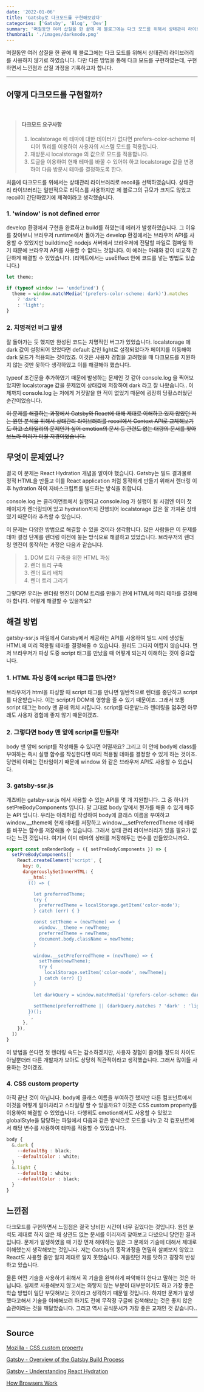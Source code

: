 ```yaml
---
date: '2022-01-06'
title: 'Gatsby로 다크모드를 구현해보았다'
categories: ['Gatsby', 'Blog', 'Dev']
summary: '며칠동안 여러 삽질을 한 끝에 제 블로그에는 다크 모드를 위해서 상태관리 라이브러리를 사용하지 않기로 하였습니다. 다만 다른 방법을 통해 다크 모드를 구현하였는데, 구현하면서 느낀점과 삽질 과정을 기록하고자 합니다.'
thumbnail: './images/darkmode.png'
---
```


며칠동안 여러 삽질을 한 끝에 제 블로그에는 다크 모드를 위해서 상태관리 라이브러리를 사용하지 않기로 하였습니다. 다만 다른 방법을 통해 다크 모드를 구현하였는데, 구현하면서 느낀점과 삽질 과정을 기록하고자 합니다.

<hr />

## 어떻게 다크모드를 구현할까?

<br />

> #### 다크모드 요구사항
> 1. localstorage 에 테마에 대한 데이터가 없다면 prefers-color-scheme 미디어 쿼리를 이용하여 사용자의 시스템 모드를 적용합니다.
> 2. 재방문시 localstorage 의 값으로 모드를 적용합니다.
> 3. 토글을 이용하여 현재 테마를 바꿀 수 있어야 하고 localstorage 값을 변경하여 다음 방문시 테마를 결정하도록 한다.

처음에 다크모드를 위해서는 상태관리 라이브러리로 recoil을 선택하였습니다. 상태관리 라이브러리는 일반적으로 리덕스를 사용하지만 제 블로그의 규모가 크지도 않았고 recoil이 간단하였기에 제격이라고 생각했습니다.


### 1. 'window' is not defined error

develop 환경에서 구현을 완료하고 build를 하였는데 에러가 발생하였습니다. 그 이유를 찾아보니 브러우저 runtime에서 돌아가는 develop 환경에서는 브라우저 API를 사용할 수 있었지만 buildtime은 nodejs 서버에서 브라우저에 전달할 파일로 컴파일 하기 때문에 브라우저 API를 사용할 수 없다느 것입니다. 이 에러는 아래와 같이 비교적 간단하게 해결할 수 있었습니다. (리액트에서는 useEffect 안에 코드를 넣는 방법도 있습니다.)

```javascript
let theme;

if (typeof window !== 'undefined') {
  theme = window.matchMedia('(prefers-color-scheme: dark)').matches
    ? 'dark'
    : 'light';
}
```

### 2. 치명적인 버그 발생

잘 돌아가는 듯 했지만 완성된 코드는 치명적인 버그가 있었습니다. localstorage 에 dark 값이 설정되어 있었다면 default 값인 light로 설정되었다가 페이지를 이동해야 dark 모드가 적용되는 것이었죠. 이것은 사용자 경험을 고려했을 때 다크모드를 지원하지 않는 것만 못하다 생각하였고 이를 해결해야 했습니다.

typeof 조건문을 추가하였기 때문에 발생하는 문제인 것 같아 console.log 을 찍어보았지만 localstorage 값을 문제없이 상태값에 저장하여 dark 라고 잘 나왔습니다.. 이제까지 console.log 는 저에게 거짓말을 한 적이 없었기 때문에 굉장히 당황스러웠던 순간이었습니다.

~~이 문제를 해결하는 과정에서 Gatsby와 React에 대해 제대로 이해하고 있지 않았던 저는 원인 분석을 위해서 상태관리 라이브러리를 recoil에서 Context API로 교체해보기도 하고 스타일리의 문제인가 싶어 emotion의 문서 등 관련도 없는 대량의 문서를 찾아보느라 머리가 터질 지경이었습니다.~~

## 무엇이 문제였나?

결국 이 문제는 React Hydration 개념을 알아야 했습니다. Gatsby는 빌드 결과물로 정적 HTML을 만들고 이를 React application 처럼 동작하게 만들기 위해서 렌더링 이후 hydration 하여 자바스크립트를 빌드하는 방식을 취합니다.

console.log 는 클라이언트에서 실행되고 console.log 가 실행이 될 시점엔 이미 첫 페이지가 렌더링되어 있고 hydration까지 진행되어 localstorage 값은 잘 가져온 상태였기 때문이라 추측할 수 있습니다.

이 문제는 다양한 방법으로 해결할 수 있을 것이라 생각합니다. 많은 사람들은 이 문제를 테마 결정 단계를 렌더링 이전에 놓는 방식으로 해결하고 있었습니다. 브라우저의 렌더링 엔진이 동작하는 과정은 다음과 같습니다.

> 1. DOM 트리 구축을 위한 HTML 파싱
> 2. 렌더 트리 구축
> 3. 렌더 트리 배치
> 4. 렌더 트리 그리기

그렇다면 우리는 렌더링 엔진이 DOM 트리를 만들기 전에 HTML에 미리 테마를 결정해야 합니다. 어떻게 해결할 수 있을까요?

## 해결 방법

gatsby-ssr.js 파일에서 Gatsby에서 제공하는 API를 사용하여 빌드 시에 생성될 HTML에 미리 적용될 테마를 결정해줄 수 있습니다. 원리도 그다지 어렵지 않습니다. 먼저 브라우저가 파싱 도중 script 태그를 만났을 때 어떻게 되는지 이해하는 것이 중요합니다.

### 1. HTML 파싱 중에 script 태그를 만나면?

브라우저가 html을 파싱할 때 script 태그를 만나면 일반적으로 렌더를 중단하고 script를 다운받습니다. 이는 script가 DOM에 영향을 줄 수 있기 때문이죠. 그래서 보통 script 태그는 body 맨 끝에 위치 시킵니다. script를 다운받느라 렌더링을 멈추면 아무래도 사용자 경험에 좋지 않기 때문이겠죠.

### 2. 그렇다면 body 맨 앞에 script를 만들자!

body 맨 앞에 script를 작성해둘 수 있다면 어떨까요? 그리고 이 안에 body에 class를 부여하는 즉시 실행 함수를 작성한다면 미리 적용될 테마를 결정할 수 있게 하는 것이죠. 당연히 이때는 런타임이기 때문에 window 와 같은 브라우저 API도 사용할 수 있습니다.

### 3. gatsby-ssr.js

개츠비는 gatsby-ssr.js 에서 사용할 수 있는 API를 몇 개 지원합니다. 그 중 하나가 setPreBodyComponents 입니다. 말 그대로 body 앞에서 뭔가를 해줄 수 있게 해주는 API 입니다. 우리는 아래처럼 작성하여 body에 클래스 이름을 부여하고 window.\__theme에 현재 테마를 저장하고 window.\__setPreferredTheme 에 테마를 바꾸는 함수를 저장해둘 수 있습니다. 그래서 상태 관리 라이브러리가 있을 필요가 없다는 느낀 것입니다. 여기서 이미 테마의 상태를 저장해두는 변수를 만들었으니까요.

```javascript
export const onRenderBody = ({ setPreBodyComponents }) => {
  setPreBodyComponents([
    React.createElement('script', {
      key: 0,
      dangerouslySetInnerHTML: {
        __html: `
        (() => {

          let preferredTheme;
          try {
            preferredTheme = localStorage.getItem('color-mode');
          } catch (err) { }

          const setTheme = (newTheme) => {
            window.__theme = newTheme;
            preferredTheme = newTheme;
            document.body.className = newTheme;
          }

          window.__setPreferredTheme = (newTheme) => {
            setTheme(newTheme);
            try {
              localStorage.setItem('color-mode', newTheme);
            } catch (err) {}
          }

          let darkQuery = window.matchMedia('(prefers-color-scheme: dark)');

          setTheme(preferredTheme || (darkQuery.matches ? 'dark' : 'light'));
        })();
        `,
      },
    }),
  ])
}
```

이 방법을 쓴다면 첫 렌더링 속도는 감소하겠지만, 사용자 경험이 줄어들 정도의 차이도 아닐뿐더러 다른 개발자가 보아도 상당히 직관적이라고 생각했습니다. 그래서 많이들 사용하는 것이겠죠.

### 4. CSS custom property

아직 끝난 것이 아닙니다. body에 클래스 이름을 부여하긴 했지만 다른 컴포넌트에서 이것을 어떻게 알아차리고 스타일링 할 수 있을까요? 이것은 CSS custom property를 이용하여 해결할 수 있었습니다. 다행히도 emotion에서도 사용할 수 있었고 globalStyle을 담당하는 파일에서 다음과 같은 방식으로 모드를 나누고 각 컴포넌트에서 해당 변수를 사용하여 테마를 적용할 수 있었습니다.

```javascript
body {
  &.dark {
    --defaultBg : black;
    --defaultColor : white;
  }
  &.light {
    --defaultBg : white;
    --defaultColor : black;
  }
}
```

## 느낀점

다크모드를 구현하면서 느낌점은 결국 낭비한 시간이 너무 길었다는 것입니다. 원인 분석도 제대로 하지 않은 채 상관도 없는 문서를 이리저리 찾아보고 다녔으니 당연한 결과입니다. 문제가 발생하였을 때 가장 먼저 해야하는 일은 그 문제와 기술에 대해서 제대로 이해했는지 생각해보는 것입니다. 저는 Gatsby의 동작과정을 면밀히 살펴보지 않았고 React도 사용할 줄만 알지 제대로 알지 못했습니다. 게을렀던 저를 탓하고 굉장히 반성하고 있습니다.

물론 어떤 기술을 사용하기 위해서 꼭 기술을 완벽하게 파악해야 한다고 말하는 것은 아닙니다. 실제로 사용해보지 않고서는 와닿지 않는 부분이 대부분이기도 하고 가장 좋은 학습 방법이 일단 부딧혀보는 것이라고 생각하기 때문일 것입니다. 하지만 문제가 발생했다고해서 기술을 이해해보려 하기도 전에 무작정 구글에 검색해보는 것은 좋지 않은 습관이라는 것을 깨달았습니다. 그리고 역시 공식문서가 가장 좋은 교재인 것 같습니다..


<hr />

## Source
[Mozilla - CSS custom property](https://developer.mozilla.org/ko/docs/Web/CSS/Using_CSS_custom_properties)

[Gatsby - Overview of the Gatsby Build Process](https://www.gatsbyjs.com/docs/conceptual/overview-of-the-gatsby-build-process/)

[Gatsby - Understanding React Hydration](https://www.gatsbyjs.com/docs/conceptual/react-hydration/)

[How Browsers Work](https://www.html5rocks.com/en/tutorials/internals/howbrowserswork/)